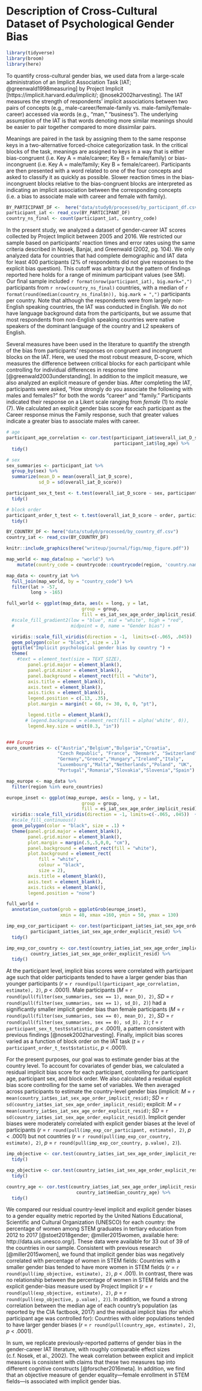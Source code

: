 # Description of Cross-Cultural Dataset of Psychological Gender Bias

```r
library(tidyverse)
library(broom)
library(here)
```

To quantify cross-cultural gender bias, we used data from a large-scale administration of an  Implicit  Association Task [IAT; @greenwald1998measuring] by Project Implicit [https://implicit.harvard.edu/implicit/; @nosek2002harvesting]. The IAT measures the strength of respondents' implicit associations between two pairs of concepts (e.g., male-career/female-family vs. male-family/female-career) accessed via words (e.g., “man," “business”). The underlying assumption of the IAT  is that words denoting more similar meanings should be easier to pair together compared to more dissimilar pairs. 

Meanings are paired in the task by assigning them to the same response keys in a two-alternative forced-choice categorization task. In the critical blocks of the task, meanings are assigned to keys in a way that is either bias-congruent (i.e.\ Key A = male/career; Key B = female/family) or bias-incongruent (i.e.\ Key A = male/family; Key B = female/career). Participants are then presented with a word related to one of the four concepts and asked to classify it as quickly as possible. Slower reaction times in the bias-incongruent blocks relative to the bias-congruent blocks are interpreted as indicating an implicit association between the corresponding concepts (i.e.\ a bias to associate male with career and female with family).

```r
BY_PARTICIPANT_DF <-  here("data/study0/processed/by_participant_df.csv")
participant_iat <- read_csv(BY_PARTICIPANT_DF)
country_ns_final <- count(participant_iat, country_code)
```

In the present study, we analyzed a dataset of gender-career IAT scores collected by Project Implicit between 2005 and 2016. We restricted our sample based on participants' reaction times and error rates using the same criteria described in Nosek, Banjai, and Greenwald (2002, pg.\ 104). We only analyzed data for countries that had complete demographic and IAT data for least 400 participants (2% of respondents did not give responses to the explicit bias question). This cutoff was arbitrary but the pattern of findings reported here holds for a range of minimum participant values (see SM). Our final sample included `r format(nrow(participant_iat), big.mark=",")` participants from `r nrow(country_ns_final)` countries, with a median of `r format(round(median(country_ns_final$n)), big.mark = ",")` participants per country. Note that although the respondents were from largely non-English speaking countries, the IAT was conducted in English. We do not have language background data from the participants, but we assume that most respondents from non-English speaking countries were native speakers of the dominant language of the country and L2 speakers of English. 

Several measures have been used in the literature to quantify the strength of the bias from participants’ responses on congruent and incongruent blocks on the IAT. Here, we used the most robust measure, D-score, which measures the difference between critical blocks for each participant while controlling for  individual differences in response time [@greenwald2003understanding]. In addition to the implicit measure, we also analyzed an explicit measure of gender bias. After completing the IAT, participants were asked, "How strongly do you associate the following with males and females?" for both the words "career" and "family." Participants indicated their response on a Likert scale ranging from _female_ (1) to _male_ (7). We calculated an explicit gender bias score for each participant as the Career response minus the Family response, such that greater values indicate a greater bias to associate males with career. 

```r
# age
participant_age_correlation <- cor.test(participant_iat$overall_iat_D_score,
                                        participant_iat$log_age) %>%
  tidy()

# sex
sex_summaries <- participant_iat %>%
  group_by(sex) %>%
  summarize(mean_D = mean(overall_iat_D_score),
            sd_D = sd(overall_iat_D_score))

participant_sex_t_test <- t.test(overall_iat_D_score ~ sex, participant_iat) %>%
  tidy()

# block order
participant_order_t_test <- t.test(overall_iat_D_score ~ order, participant_iat) %>%
  tidy()
```

 

```r

BY_COUNTRY_DF <- here("data/study0/processed/by_country_df.csv")
country_iat <- read_csv(BY_COUNTRY_DF)

knitr::include_graphics(here("writeup/journal/figs/map_figure.pdf"))
```

```r
map_world <- map_data(map = "world") %>%
    mutate(country_code = countrycode::countrycode(region, 'country.name', 'iso2c'))

map_data <- country_iat %>%
  full_join(map_world, by = "country_code") %>%
  filter(lat > -57,
         long > -165)

full_world <- ggplot(map_data, aes(x = long, y = lat,
                            group = group,
                            fill = es_iat_sex_age_order_implicit_resid)) +
  #scale_fill_gradient2(low = "blue", mid = "white", high = "red",
  #                     midpoint = 0, name = "Gender bias") +

  viridis::scale_fill_viridis(direction = -1,  limits=c(-.065, .045))  +
  geom_polygon(color = "black", size = .1) +
  ggtitle("Implicit psychological gender bias by country ") +
  theme(
    #text = element_text(size = TEXT_SIZE),
        panel.grid.major = element_blank(),
        panel.grid.minor = element_blank(),
        panel.background = element_rect(fill = "white"),
        axis.title = element_blank(),
        axis.text = element_blank(),
        axis.ticks = element_blank(),
        legend.position = c(.13, .35),
        plot.margin = margin(t = 60, r= 30, 0, 0, "pt"),

        legend.title = element_blank(),
       # legend.background = element_rect(fill = alpha('white', 0)),
        legend.key.size = unit(0.3, "in"))


### Europe
euro_countries <- c("Austria","Belgium","Bulgaria","Croatia",
                   "Czech Republic", "France", "Denmark", "Switzerland",
                   "Germany","Greece","Hungary","Ireland","Italy",
                   "Luxembourg","Malta","Netherlands","Poland", "UK",
                   "Portugal","Romania","Slovakia","Slovenia","Spain")

map_europe <- map_data %>%
  filter(region %in% euro_countries)

europe_inset <- ggplot(map_europe, aes(x = long, y = lat,
                            group = group,
                            fill = es_iat_sex_age_order_implicit_resid)) +
  viridis::scale_fill_viridis(direction = -1, limits=c(-.065, .045))  +
  #scale_fill_continuous()
  geom_polygon(color = "black", size = .1) +
  theme(panel.grid.major = element_blank(),
        panel.grid.minor = element_blank(),
        plot.margin = margin(.5,.5,0,0, "cm"),
        panel.background = element_rect(fill = "white"),
        plot.background = element_rect(
            fill = "white",
            colour = "black",
            size = 2),
        axis.title = element_blank(),
        axis.text = element_blank(),
        axis.ticks = element_blank(),
        legend.position = "none")

full_world +
  annotation_custom(grob = ggplotGrob(europe_inset),
                    xmin = 40, xmax =160, ymin = 50, ymax = 130)
```

```r
imp_exp_cor_participant <- cor.test(participant_iat$es_iat_sex_age_order_implicit_resid,
         participant_iat$es_iat_sex_age_order_explicit_resid) %>%
  tidy()

imp_exp_cor_country <- cor.test(country_iat$es_iat_sex_age_order_implicit_resid,
         country_iat$es_iat_sex_age_order_explicit_resid) %>%
  tidy()
```


At the participant level, implicit bias scores were correlated with
participant age such that older participants tended to have a larger
gender bias than younger participants  (_r_ = `r round(pull(participant_age_correlation, estimate), 2)`, _p_ < .0001). Male participants (_M_ = `r round(pull(filter(sex_summaries, sex == 1), mean_D), 2)`, _SD_ = `r round(pull(filter(sex_summaries, sex == 1), sd_D), 2)`) had a significantly smaller implicit gender bias than female participants (_M_ = `r  round(pull(filter(sex_summaries, sex == 0), mean_D), 2)`, _SD_ = `r round(pull(filter(sex_summaries, sex == 0), sd_D), 2)`; _t_ = `r participant_sex_t_test$statistic`, _p_ < .0001), a pattern consistent with previous findings [@nosek2002harvesting]. Finally, implicit bias scores varied as a function of block order on the IAT task (_t_ = `r participant_order_t_test$statistic`, _p_ < .0001). 

For the present purposes, our goal was to estimate gender bias at the country level. To account for covariates of gender bias,  we calculated a residual implicit bias score for each participant, controlling for participant age, participant sex, and block order. We also calculated a residual explicit bias score controlling for the same set of variables. We then averaged across participants to estimate the country-level gender bias  (implicit: _M_ = `r mean(country_iat$es_iat_sex_age_order_implicit_resid)`; _SD_ = `r sd(country_iat$es_iat_sex_age_order_implicit_resid)`; explicit: _M_ = `r mean(country_iat$es_iat_sex_age_order_explicit_resid)`; _SD_ = `r sd(country_iat$es_iat_sex_age_order_explicit_resid)`). Implicit gender biases were moderately correlated with explicit gender biases at the level of participants (_r_ = `r round(pull(imp_exp_cor_participant, estimate), 2)`, _p_ < .0001) but not countries (_r_ = `r round(pull(imp_exp_cor_country, estimate), 2)`, _p_ = `r round(pull(imp_exp_cor_country, p.value), 2)`). 

```r
imp_objective <- cor.test(country_iat$es_iat_sex_age_order_implicit_resid, country_iat$per_women_stem_2012_2017) %>%
  tidy()

exp_objective <- cor.test(country_iat$es_iat_sex_age_order_explicit_resid, country_iat$per_women_stem_2012_2017) %>%
  tidy()

country_age <- cor.test(country_iat$es_iat_sex_age_order_implicit_resid,
                          country_iat$median_country_age) %>%
  tidy()
```

We compared our residual country-level implicit and explicit gender
biases to a gender equality metric reported by the United Nations Educational, Scientific and Cultural Organization (UNESCO) for each country: the percentage of women among STEM graduates in tertiary education from 2012 to 2017 [@stoet2018gender; @miller2015women, available here: http://data.uis.unesco.org/]. These data were available for 33 out of 39 of the countries in our sample. Consistent with previous research [@miller2015women], we found that implicit gender bias was negatively correlated with percentage of women in STEM fields: Countries with a smaller gender bias tended to have more women in STEM fields (_r_ = `r round(pull(imp_objective, estimate), 2)`, _p_ < .001). In contrast, there was no relationship between the percentage of women in
STEM fields and the explicit gender-bias measure used by Project Implicit (_r_ = `r round(pull(exp_objective, estimate), 2)`, _p_ = `r round(pull(exp_objective, p.value), 2)`). In addition, we found a strong correlation between the median age of each country's population (as reported by the CIA factbook, 2017) and the residual implicit bias (for which participant age was controlled for): Countries with older populations tended to have larger gender biases (_r_ = `r round(pull(country_age, estimate), 2)`, _p_ < .0001).

In sum, we replicate previously-reported patterns of gender bias in the gender-career IAT literature, with roughly comparable effect sizes (c.f.\ Nosek, et al., 2002). The weak correlation between explicit and implicit measures is consistent with claims that these two measures tap into different cognitive constructs [@forscher2016meta]. In addition, we find that an objective measure of gender equality---female enrollment in STEM fields---is associated with implicit gender bias.
